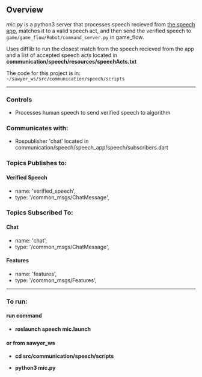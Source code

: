 ## Overview

*mic.py* is a python3 server that processes speech recieved from [the speech app](/system/speech/SpeechApp), matches it to a valid speech act, and then send the verified speech to `game/game_flow/Robot/command_server.py` in game_flow.

Uses difflib to run the closest match from the speech recieved from the app and a list of accepted speech acts located in **communication/speech/resources/speechActs.txt**

The code for this project is in: `~/sawyer_ws/src/communication/speech/scripts`

---

### Controls

- Processes human speech to send verified speech to algorithm

### Communicates with:

- Rospublisher 'chat' located in communication/speech/speech_app/speech/subscribers.dart

### Topics Publishes to:

#### Verified Speech

- name: 'verified_speech',
- type: '/common_msgs/ChatMessage',

### Topics Subscribed To:

#### Chat

- name: 'chat',
- type: '/common_msgs/ChatMessage',

#### Features

- name: 'features',
- type: '/common_msgs/Features',

---

### To run:

#### run command

- **roslaunch speech mic.launch**

#### or from sawyer_ws

- **cd src/communication/speech/scripts**

- **python3 mic.py**
